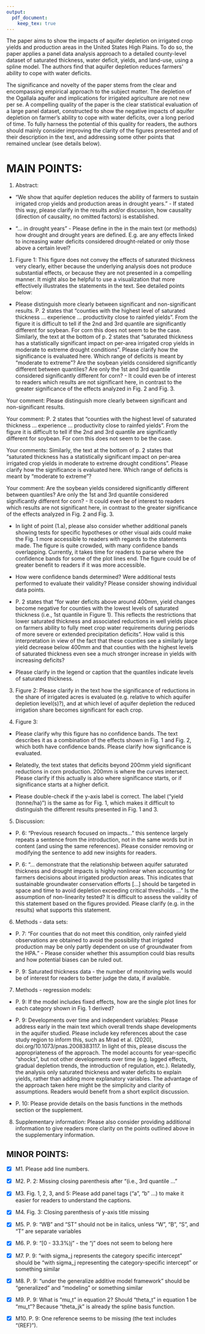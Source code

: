 ```yaml
---
output:
  pdf_document:
    keep_tex: true
---
```

The paper aims to show the impacts of aquifer depletion on irrigated crop yields and production areas in the United States High Plains. To do so, the paper applies a panel data analysis approach to a detailed county-level dataset of saturated thickness, water deficit, yields, and land-use, using a spline model. The authors find that aquifer depletion reduces farmers' ability to cope with water deficits.

The significance and novelty of the paper stems from the clear and encompassing empirical approach to the subject matter. The depletion of the Ogallala aquifer and implications for irrigated agriculture are not new per se. A compelling quality of the paper is the clear statistical evaluation of a large panel dataset, constructed to show the negative impacts of aquifer depletion on farmer's ability to cope with water deficits, over a long period of time. To fully harness the potential of this quality for readers, the authors should mainly consider improving the clarity of the figures presented and of their description in the text, and addressing some other points that remained unclear (see details below).

\textcolor{blue}{We really appreciate your comments. Addressing them has made our paper significantly stronger. Please find our replies to your comments written in blue.}

# MAIN POINTS:

1. Abstract: 

+ "We show that aquifer depletion reduces the ability of farmers to sustain irrigated crop yields and production areas in drought years." - If stated this way, please clarify in the results and/or discussion, how causality (direction of causality, no omitted factors) is established.

\textcolor{blue}{Direction of causality has been already discussed in the Main section, in which mechanisms by which aquifer thickness affects drought risk mitigation are detailed. It seems like you mean no bias in the estimation of the impact of a variable interest by "causality is established." In empirical studies, it is simply impossible to not have unobserved (omitted) factors unless the data is from a randomized control trial. There are plenty of other sources of bias including but not limited to model misspecification error. Any studies that claim their estimations are unbiased are simply lying. The important question is the degree of bias. Some are small, others are large enough to even change the direction of the impact of a treatment. In our studies, we of course have unobservables (omitted) factors. One of the limitations we have is not including county fixed effects, which would have controlled all the county-specific time-invariant characteristics. We acknowledge this as a limitation and now have discussions on this issue in the Method and Appendix C. Another potential issue we have is measurement errors in aquifer thickness as a proxy for well yield. This is likely to have results in attenuation bias, making our estimates of the impact of aquifer thickness smaller in magnitude than it truly is. This limitation is acknowledged in the 4th paragraph of the Discussion section. We do not intend to claim that our estimation is free of bias. Indeed, it must be somewhat biased. However, we still believe that our results are consistent with the hydrologic and economic theories and provide useful insights with important policy implications.}

+ "... in drought years" - Please define in the in the main text (or methods) how drought and drought years are defined. E.g. are any effects linked to increasing water deficits considered drought-related or only those above a certain level?

\textcolor{blue}{In this paper, drought is rather loosely defined. Also, it is not a dichotomous definition of whether it is a drought or not. The water deficit variable is used as a measure of drought and it has a continuous scale. For example, water deficit of 1000 mm would be considered a "severe" drought as corn and soybean yields are estimated to be almost zero under rainfed production. Water deficit of -200 mm would be considered no drought because irrigated and rainfed yields are almost the same. We do not see the need to clearly define what drought is as it does not seem to improve our discussions.}

1. Figure 1: This figure does not convey the effects of saturated thickness very clearly, either because the underlying analysis does not produce substantial effects, or because they are not presented in a compelling manner. It might also be helpful to use a visualization that more effectively illustrates the statements in the text. See detailed points below:

\textcolor{blue}{We appreciate this comment. In response, we added another figure: Figure 2 in the current manuscript, which shows the difference in yield between the 2nd and 3rd quantiles relative to the 1st quantile to illustrate the difference in yield across different aquifer thickness levels. Please see our detailed response to your comments below.}

+ Please distinguish more clearly between significant and non-significant results. P. 2 states that "counties with the highest level of saturated thickness ... experience ... productivity close to rainfed yields". From the figure it is difficult to tell if the 2nd and 3rd quantile are significantly different for soybean. For corn this does not seem to be the case. Similarly, the text at the bottom of p. 2 states that "saturated thickness has a statistically significant impact on per-area irrigated crop yields in moderate to extreme drought conditions". Please clarify how the significance is evaluated here. Which range of deficits is meant by "moderate to extreme"? Are the soybean yields considered significantly different between quantiles? Are only the 1st and 3rd quantile considered significantly different for corn? - It could even be of interest to readers which results are not significant here, in contrast to the greater significance of the effects analyzed in Fig. 2 and Fig. 3.

\textcolor{blue}{We break the above comments into manageable pieces and answer them individually.}

Your comment: Please distinguish more clearly between significant and non-significant results.

\textcolor{blue}{
We now have Figure 2, which compares the yield of the second and third aquifer thickness quantiles against the 1st quantile with 95$\%$ confidence interval. So, for a given level of water deficit, it shows whether the difference in yield between the 3rd (or 2nd) and 1st quantiles is statistically significantly different from 0 at the 5$\%$ level.
}

Your comment: P. 2 states that "counties with the highest level of saturated thickness ... experience ... productivity close to rainfed yields". From the figure it is difficult to tell if the 2nd and 3rd quantile are significantly different for soybean. For corn this does not seem to be the case.

\textcolor{blue}{
You are right that there is not much difference between the second and third quantiles. Our intention was not to distinguish the 2nd and 3rd, but rather pointing out the fact that higher aquifer thickness counties (2nd and 3rd) have lower yields than the lowest aquifer thickness (1st quantile), and their yield are comparable to that of rainfed production. Therefore, we also added 2nd quantile to our statement. We modify the sentence to make this point clearer.
}

Your comments: Similarly, the text at the bottom of p. 2 states that "saturated thickness has a statistically significant impact on per-area irrigated crop yields in moderate to extreme drought conditions". Please clarify how the significance is evaluated here. Which range of deficits is meant by "moderate to extreme"?

\textcolor{blue}{
We have stopped using vague words like "moderate to extreme", but be more precise. We now say that "in years with water deficit higher than about 750 mm." We also explicitly add "statistically" when we are talking about statistical significance instead of economic or agronomic significance. Previously, we used "significantly" too loosely.
}

Your comment: Are the soybean yields considered significantly different between quantiles? Are only the 1st and 3rd quantile considered significantly different for corn? - It could even be of interest to readers which results are not significant here, in contrast to the greater significance of the effects analyzed in Fig. 2 and Fig. 3.

\textcolor{blue}{After including Figure 2, we believe these points have become clear. We also added a short statement about the insignificance of the impact of saturated thickness for soybean.}

+ In light of point (1.a), please also consider whether additional panels showing tests for specific hypotheses or other visual aids could make the Fig. 1 more accessible to readers with regards to the statements made. The figure is quite crowded, with many confidence bands overlapping. Currently, it takes time for readers to parse where the confidence bands for some of the plot lines end. The figure could be of greater benefit to readers if it was more accessible.

\textcolor{blue}{Thank you for the suggestion. As we have discussed above, we added Figure 2, which compares the 2nd and 3rd quantiles to the 1st quantile. We believe this change has made it significantly easier for the readers to understand the impact of saturated thickness, not just the impact of water deficit. For Figure 1, it is important to have all the four curves in the same panel as that would allow the readers to compare them easily. However, with confidence intervals, the figure was too crowded. Therefore, we took out the confidence intervals around the curves. We then put estimated curves with confidence intervals individually in separate panels as Figure A1 for corn and A2 for soybean in Appendix A.}

+ How were confidence bands determined? Were additional tests performed to evaluate their validity? Please consider showing individual data points.

\textcolor{blue}{They are derived from the standard error of the coefficients in the model represented by equation 1, which is the standard in constructing the confidence interval. There is no other way of estimating confidence interval of the estimated curves that come purely from statistically estimated model. Also, there is no way of validating such confidence intervals. The role of confidence interval here is to quantify the uncertainty of the point estimates and nothing more.}

+ P. 2 states that "for water deficits above around 400mm, yield changes become negative for counties with the lowest levels of saturated thickness (i.e., 1st quantile in Figure 1). This reflects the restrictions that lower saturated thickness and associated reductions in well yields place on farmers ability to fully meet crop water requirements during periods of more severe or extended precipitation deficits". How valid is this interpretation in view of the fact that these counties see a similarly large yield decrease below 400mm and that counties with the highest levels of saturated thickness even see a much stronger increase in yields with increasing deficits?

\textcolor{blue}{We believe, our interpretation is valid. When you mention "similarly large yield decrease," you are talking about "declines" in response to the opposite directions of water deficit. Yield increases as water deficit increases at first, and then starts to decline. This can be due to "increased evapotranspiration and associated biomass accumulation, reductions of heat-related stressors" as mentioned in our manuscript. This holds for all the three aquifer thickness categories. However, if aquifer thickness is low and as a consequence well yield is low, farmers cannot catch up with high water demand, leading to declining yield caused by higher water deficit. The figure shows that lower aquifer thickness quantile starts to experience a decline in yield at lower water deficits than the second and third.} 

+ Please clarify in the legend or caption that the quantiles indicate levels of saturated thickness.

\textcolor{blue}{Thank you for this comment. We made changes to all the relevant figures according to this suggestion.}

3. Figure 2: Please clarify in the text how the significance of reductions in the share of irrigated acres is evaluated (e.g. relative to which aquifer depletion level(s)?), and at which level of aquifer depletion the reduced irrigation share becomes significant for each crop.

\textcolor{blue}{}

4. Figure 3:

+ Please clarify why this figure has no confidence bands. The text describes it as a combination of the effects shown in Fig. 1 and Fig. 2, which both have confidence bands. Please clarify how significance is evaluated.

\textcolor{blue}{
We should have had confidence intervals for this figure as well. However, in response to your earlier comments, we have decided to not present confidence intervals for this figure just like we did for Figure 1 because the figure would look too busy. Instead, we now have Figure 5, which is similar to Figure 2. It compares average (irrigated and rainfed combined) yield for counties with aquifer thickness of 59.1 and 106.1m against those with 12.2m. 
}

+ Relatedly, the text states that deficits beyond 200mm yield significant reductions in corn production. 200mm is where the curves intersect. Please clarify if this actually is also where significance starts, or if significance starts at a higher deficit.

\textcolor{blue}{We believe Figure 5 clarifies this point.}

+ Please double-check if the y-axis label is correct. The label ("yield (tonne/ha)") is the same as for Fig. 1, which makes it difficult to distinguish the different results presented in Fig. 1 and 3.

\textcolor{blue}{Yield (tonne/ha) is correct. Figures 4 (previously 3) and 5 both report yield. Figures 1 and 2 report "irrigated" yields and Figures 4 and 5 report "average" yields. That is very clear from the title of the figures and the sections where they are presented.}

5. Discussion: 

+ P. 6: "Previous research focused on impacts..." this sentence largely repeats a sentence from the introduction, not in the same words but in content (and using the same references). Please consider removing or modifying the sentence to add new insights for readers.

\textcolor{red}{Tim, they look different enough to me. And who cares if we repeated the same thing as long as it is important to emphasize.}

+ P. 6: "... demonstrate that the relationship between aquifer saturated thickness and drought impacts is highly nonlinear when accounting for farmers decisions about irrigated production areas. This indicates that sustainable groundwater conservation efforts [...] should be targeted in space and time to avoid depletion exceeding critical thresholds ..." Is the assumption of non-linearity tested? It is difficult to assess the validity of this statement based on the figures provided. Please clarify (e.g. in the results) what supports this statement.

\textcolor{blue}{We now have statements that clarify this point in the last paragraph of section 2.3 on page 7. We do not believe that we need a formal statistical test of non-linearity here.} 

6. Methods - data sets: 

+ P. 7: "For counties that do not meet this condition, only rainfed yield observations are obtained to avoid the possibility that irrigated production may be only partly dependent on use of groundwater from the HPA." - Please consider whether this assumption could bias results and how potential biases can be ruled out.

\textcolor{blue}{
This will not bias our main part of the regression analysis in any way. Dryland yields are part of the modeling just to illustrate how powerful irrigation is. As you know, this is not our main results. The identification of yield response to water deficit for the three aquifer thickness categories is coming solely from the irrigated production data.
}

+ P. 9: Saturated thickness data - the number of monitoring wells would be of interest for readers to better judge the data, if available.

\textcolor{blue}{I agree that information is useful. But, we do not think that that information is essential here. All the details on the data are described in Haacker et al., which we cite.}

7. Methods - regression models:

+ P. 9: If the model includes fixed effects, how are the single plot lines for each category shown in Fig. 1 derived? 

\textcolor{blue}{
That is because a single county-year was selected in predicting yields. We could pick any county-year without changing any of the conclusions we are drawing. This is because fixed effects are merely a shifter. The relative difference in yield across all the categories is the same no matter what county-year we pick. The curvature will of course be the same as well. So, presenting lines for all the counties unnecessarily crowd the figure without producing any more insights than a single estimated curve for a particular county.
}

+ P. 9: Developments over time and independent variables: Please address early in the main text which overall trends shape developments in the aquifer studied. Please include key references about the case study region to inform this, such as Mrad et al. (2020), doi.org/10.1073/pnas.2008383117. In light of this, please discuss the appropriateness of the approach. The model accounts for year-specific "shocks", but not other developments over time (e.g. lagged effects, gradual depletion trends, the introduction of regulation, etc.). Relatedly, the analysis only saturated thickness and water deficits to explain yields, rather than adding more explanatory variables. The advantage of the approach taken here might be the simplicity and clarity of assumptions. Readers would benefit from a short explicit discussion.

\textcolor{red}{Tim, I don't know what he wants from the first sentence. I don't really care what he is talking about and I think it is irrelevant. But, if you can somehow address this with some citations including the one he suggested, that would be great. He is probably one of the authors of that paper (he is not an economist, his understanding of the methods and results is not of the one who were trained as an economist.).}

\textcolor{blue}{Note that the gradual depletion of aquifer is not something you need to model. Rather, gradual depletion is embedded in the aquifer thickness variable. Beyond the aquifer thickness variable, there is no trend in saturated thickness to account for. We are modeling the impact of aquifer thickness on the share of irrigated acres. Once, we model it, then you can predict what the gradual decline (or any trend) in aquifer thickness is affecting the shared of irrigated acres. Similar arguments hold for groundwater regulations. Whatever regulations that may have been placed in the region (e.g., LEMA in GMD 4 in Kansas, water allocation limits in some of the NRDs in Nebraska), its effect on saturated thickness through reductions in groundwater extraction are reflected in the aquifer thickness variable.}

\textcolor{blue}{We should have included soil characteristics. Given that we cannot include county fixed effects, this is important. We added sand percentage, silt percentage, and water holding capacity from SSURGO now in the share regression. There results did not change dramatically. }

+ P. 10: Please provide details on the basis functions in the methods section or the supplement. 

\textcolor{blue}{We added appendix B in response.}

8. Supplementary information: Please also consider providing additional information to give readers more clarity on the points outlined above in the supplementary information.

\textcolor{blue}{Thank you for this suggestion. We added Appendix, which we believe made our paper much stronger.}

## MINOR POINTS:

\textcolor{blue}{Thank you for noticing there errors. All of them are fixed in the latest manuscript.}

+ [x] M1. Please add line numbers.

+ [x] M2. P. 2: Missing closing parenthesis after "(i.e., 3rd quantile ..."

+ [x] M3. Fig. 1, 2, 3, and 5: Please add panel tags ("a", "b" ...) to make it easier for readers to understand the captions.

+ [x] M4. Fig. 3: Closing parenthesis of y-axis title missing

+ [x] M5. P. 9: "WB" and "ST" should not be in italics, unless "W", "B", "S", and "T" are separate variables

+ [x] M6. P. 9: "[0 - 33.3$\%$)j" - the "j" does not seem to belong here

+ [x] M7. P. 9: "with sigma_j represents the category specific intercept" should be "with sigma_j representing the category-specific intercept" or something similar

+ [x] M8. P. 9: "under the generalize additive model framework" should be "generalized" and "modeling" or something similar

+ [x] M9. P. 9: What is "mu_t" in equation 2? Should "theta_t" in equation 1 be "mu_t"? Because "theta_jk" is already the spline basis function.

+ [x] M10. P. 9: One reference seems to be missing (the text includes "(REF)").
